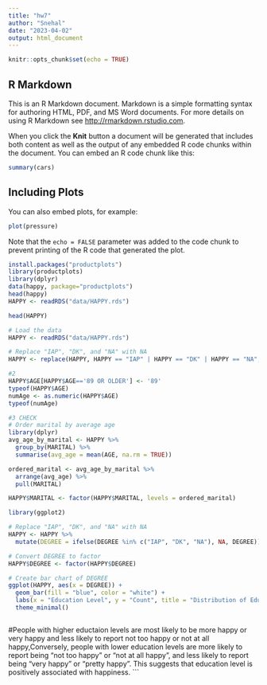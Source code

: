 ```yaml
---
title: "hw7"
author: "Snehal"
date: "2023-04-02"
output: html_document
---
```


```r
knitr::opts_chunk$set(echo = TRUE)
```

## R Markdown

This is an R Markdown document. Markdown is a simple formatting syntax for authoring HTML, PDF, and MS Word documents. For more details on using R Markdown see <http://rmarkdown.rstudio.com>.

When you click the **Knit** button a document will be generated that includes both content as well as the output of any embedded R code chunks within the document. You can embed an R code chunk like this:

```r
summary(cars)
```

## Including Plots

You can also embed plots, for example:

```r
plot(pressure)
```

Note that the `echo = FALSE` parameter was added to the code chunk to prevent printing of the R code that generated the plot.
```r

install.packages("productplots")
library(productplots)
library(dplyr)
data(happy, package="productplots")
head(happy)
HAPPY <- readRDS("data/HAPPY.rds")
```

```r
head(HAPPY)

```

```r
# Load the data
HAPPY <- readRDS("data/HAPPY.rds")

# Replace "IAP", "DK", and "NA" with NA
HAPPY <- replace(HAPPY, HAPPY == "IAP" | HAPPY == "DK" | HAPPY == "NA", NA)

```

```r


#2
HAPPY$AGE[HAPPY$AGE=='89 OR OLDER'] <- '89'
typeof(HAPPY$AGE)
numAge <- as.numeric(HAPPY$AGE)
typeof(numAge)

#3 CHECK
# Order marital by average age
library(dplyr)
avg_age_by_marital <- HAPPY %>%
  group_by(MARITAL) %>%
  summarise(avg_age = mean(AGE, na.rm = TRUE))

ordered_marital <- avg_age_by_marital %>%
  arrange(avg_age) %>%
  pull(MARITAL)

HAPPY$MARITAL <- factor(HAPPY$MARITAL, levels = ordered_marital)

library(ggplot2)

# Replace "IAP", "DK", and "NA" with NA
HAPPY <- HAPPY %>%
  mutate(DEGREE = ifelse(DEGREE %in% c("IAP", "DK", "NA"), NA, DEGREE))

# Convert DEGREE to factor
HAPPY$DEGREE <- factor(HAPPY$DEGREE)

# Create bar chart of DEGREE
ggplot(HAPPY, aes(x = DEGREE)) +
  geom_bar(fill = "blue", color = "white") +
  labs(x = "Education Level", y = "Count", title = "Distribution of Education Levels") +
  theme_minimal()



```

#People with higher eductaion levels are most likely to be more happy or very happy and less likely to report not too happy or not at all happy,Conversely, people with lower education levels are more likely to report being "not too happy" or "not at all happy", and less likely to report being "very happy" or "pretty happy". This suggests that education level is positively associated with happiness.
```



